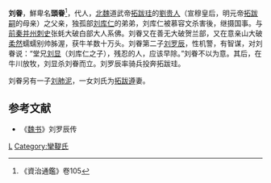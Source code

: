 '''刘眷'''{{BD||？|385年||catIdx=L}}，鮮卑名'''頭眷'''<ref>《資治通鑑》卷105</ref>，代人，[[北魏|北魏]]道武帝[[拓跋珪|拓跋珪]]的[[劉贵人_(北魏道武帝)|劉贵人]]（宣穆皇后，明元帝[[拓跋嗣|拓跋嗣]]的母亲）之父亲，独孤部[[刘库仁|刘库仁]]的弟弟，刘库仁被慕容文杀害後，继摄国事。与[[前秦|前秦]][[并州|并州]][[刺史|刺史]]张蚝大破白部大人系佛。刘眷又在善无大破贺兰部，又在意亲山大破[[柔然|柔然]]蠕蠕别帅胏渥，获牛羊数十万头。刘眷第二子[[刘罗辰|刘罗辰]]，性机警，有智谋，对刘眷说：“堂兄[[刘显_(后燕)|刘显]]（刘库仁之子），残忍的人，应该早除。”刘眷不以为意。其后，在牛川放牧，刘显杀刘眷而立。刘罗辰率骑兵投奔拓跋珪。

刘眷另有一子[[刘肺泥|刘肺泥]]，一女刘氏为[[拓跋遵|拓跋遵]]妻。

==参考文献==
*《[[魏书|魏书]]》刘罗辰传

[[Category:五胡十六国人物|L]]
[[Category:攣鞮氏|Category:攣鞮氏]]